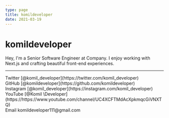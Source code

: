 ```yaml
---
type: page
title: komildeveloper
date: 2021-03-19
---
```


# komildeveloper

Hey, I'm a Senior Software Engineer at Company. I enjoy working with Next.js and crafting beautiful front-end experiences.

---

<div>
  Twitter [@komil_developer](https://twitter.com/komil_developer)
  <br />
  GitHub [@komildeveloper](https://github.com/komildeveloper)
  <br />
  Instagram [@komil_developer](https://instagram.com/komil_developer)
  <br />
  YouTube [@Komil \Developer](https://https://www.youtube.com/channel/UC4XCFTMdAcXpkmqcGiVNXTQ)
  <br />
  Email komildeveloper111@gmail.com
</div>
